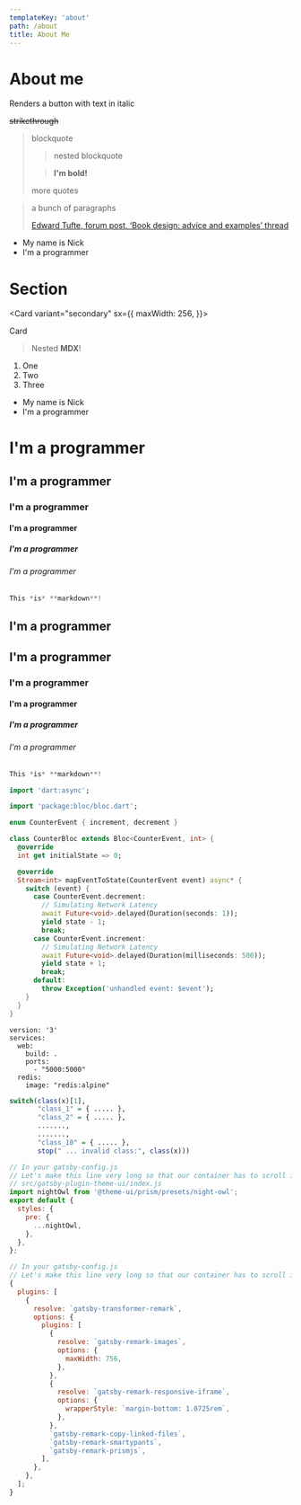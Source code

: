 ```yaml
---
templateKey: 'about'
path: /about
title: About Me
---
```


# About me

Renders a button with text in italic

 ~~strikethrough~~

> blockquote
>
> > nested blockquote
>
> > **I'm bold!**
>
> more quotes

<blockquote cite="http://www.edwardtufte.com/bboard/q-and-a-fetch-msg?msg_id=0000hB">
  <p>a bunch of paragraphs</p>
  <footer>
    <a href="http://www.edwardtufte.com/bboard/q-and-a-fetch-msg?msg_id=0000hB">Edward Tufte, forum post, ‘Book design: advice and examples’ thread</a>
  </footer>
</blockquote>

- My name is Nick
- I'm a programmer

# Section

<Card variant="secondary"
sx={{
maxWidth: 256,
}}>

<span>Card</span>
<div>

 > Nested **MDX**!

</div>

1. One
1. Two
1. Three

</Card>

- My name is Nick
- I'm a programmer

# I'm a programmer
## I'm a programmer
### I'm a programmer
#### I'm a programmer
##### I'm a programmer
###### I'm a programmer

<ExperienceSection />

<Card variant="primary">

```javascript
This *is* **markdown**!
```

 </Card>

<Section>

# I'm a programmer
## I'm a programmer
### I'm a programmer
#### I'm a programmer
##### I'm a programmer
###### I'm a programmer


<Card variant="primary">

```javascript
This *is* **markdown**!
```

 </Card>

</Section>

```dart
import 'dart:async';

import 'package:bloc/bloc.dart';

enum CounterEvent { increment, decrement }

class CounterBloc extends Bloc<CounterEvent, int> {
  @override
  int get initialState => 0;

  @override
  Stream<int> mapEventToState(CounterEvent event) async* {
    switch (event) {
      case CounterEvent.decrement:
        // Simulating Network Latency
        await Future<void>.delayed(Duration(seconds: 1));
        yield state - 1;
        break;
      case CounterEvent.increment:
        // Simulating Network Latency
        await Future<void>.delayed(Duration(milliseconds: 500));
        yield state + 1;
        break;
      default:
        throw Exception('unhandled event: $event');
    }
  }
}
```

```docker
version: '3'
services:
  web:
    build: .
    ports:
      - "5000:5000"
  redis:
    image: "redis:alpine"
```

```r
switch(class(x)[1],
       "class_1" = { ..... },
       "class_2" = { ..... },
       .......,
       .......,
       "class_10" = { ..... },
       stop(" ... invalid class:", class(x)))
```

```javascript
// In your gatsby-config.js
// Let's make this line very long so that our container has to scroll its overflow…
// src/gatsby-plugin-theme-ui/index.js
import nightOwl from '@theme-ui/prism/presets/night-owl';
export default {
  styles: {
    pre: {
      ...nightOwl,
    },
  },
};
```

```javascript {1-2,22}{numberLines: true}
// In your gatsby-config.js
// Let's make this line very long so that our container has to scroll its overflow…
{
  plugins: [
    {
      resolve: `gatsby-transformer-remark`,
      options: {
        plugins: [
          {
            resolve: `gatsby-remark-images`,
            options: {
              maxWidth: 756,
            },
          },
          {
            resolve: `gatsby-remark-responsive-iframe`,
            options: {
              wrapperStyle: `margin-bottom: 1.0725rem`,
            },
          },
          `gatsby-remark-copy-linked-files`,
          `gatsby-remark-smartypants`,
          `gatsby-remark-prismjs`,
        ],
      },
    },
  ];
}
```
